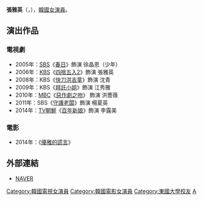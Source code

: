 {{藝人
|姓名 = 張雅英
|類型 = 女演員
|圖片 = 
|圖片尺寸 = 
|圖片簡介 = 
|本名 = 
|外文名 = 장아영
|外文 = ko
|羅馬拼音 = Jang Ah Young 
|英文名 =
|暱稱 =
|其他藝名 = 
|國籍 = {{KOR}}
|出生日期 = {{birth_date_and_age|1989|6|3}}
|出生地點 = {{KOR}}
|宗教信仰 = 
|語言 = [[韓語|韓語]]
|職業 = [[演員|演員]]
|教育程度 = [[東國大學|東國大學]]
|出道作 = 
|出道日期 = 2005年
|代表作 = 
|活躍年代 =
|唱片公司 = 
|經紀公司 = Star K Entertainment
|相關團體 = 
|網站 = 
}}

'''張雅英'''（{{lang-ko|'''장아영'''}}，{{bd|1989年|6月3日}}），[[韓國|韓國]][[女演員|女演員]]。

== 演出作品 ==
=== 電視劇 ===
*2005年：[[SBS_(韓國)|SBS]]《[[春日_(韩国电视剧)|春日]]》飾演 徐晶恩（少年）
*2006年：[[韓國放送公社|KBS]]《[[四捨五入2|四捨五入2]]》飾演 張雅英
*2008年：KBS《[[快刀洪吉童|快刀洪吉童]]》飾演 沈青
*2009年：KBS《[[拜託小姐|拜託小姐]]》飾演 江秀雅
*2010年：[[文化廣播_(韓國)|MBC]]《[[惡作劇之吻_(韓國電視劇)|惡作劇之吻]]》 飾演 洪薔薇
*2011年：SBS《[[守護老闆|守護老闆]]》飾演 楊夏英
*2014年：[[TV朝鮮|TV朝鮮]]《[[百年新娘|百年新娘]]》飾演 李露美
=== 電影 ===
*2014年：《[[優雅的謊言|優雅的謊言]]》

== 外部連結 ==
*[http://people.search.naver.com/search.naver?where=nexearch&sm=tab_ppn&query=%EC%9E%A5%EC%95%84%EC%98%81&os=103859&ie=utf8&key=PeopleService NAVER] {{Wayback|url=http://people.search.naver.com/search.naver?where=nexearch&sm=tab_ppn&query=%EC%9E%A5%EC%95%84%EC%98%81&os=103859&ie=utf8&key=PeopleService |date=20140808190213 }}{{ko}}
{{Namoo Actors}}

{{DEFAULTSORT: Jang Ah Young}}
[[Category:韓國電視女演員|Category:韓國電視女演員]]
[[Category:韓國電影女演員|Category:韓國電影女演員]]
[[Category:東國大學校友|Category:東國大學校友]]
[[Category:張姓|A]]